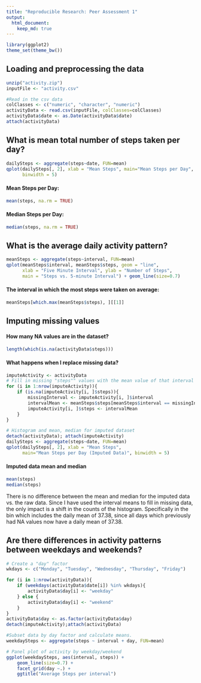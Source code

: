 ```yaml
---
title: "Reproducible Research: Peer Assessment 1"
output: 
  html_document:
    keep_md: true
---
```

```r
library(ggplot2)
theme_set(theme_bw())
```
## Loading and preprocessing the data
```r
unzip("activity.zip")
inputFile <- "activity.csv"

#Read in the csv data
colClasses <- c("numeric", "character", "numeric")
activityData <- read.csv(inputFile, colClasses=colClasses)
activityData$date <- as.Date(activityData$date)
attach(activityData)
```

## What is mean total number of steps taken per day?
```r
dailySteps <- aggregate(steps~date, FUN=mean)
qplot(dailySteps[, 2], xlab = "Mean Steps", main="Mean Steps per Day", 
      binwidth = 5)
```

#### Mean Steps per Day:
```r
mean(steps, na.rm = TRUE)
```
#### Median Steps per Day:
```r
median(steps, na.rm = TRUE)
```

## What is the average daily activity pattern?
```r
meanSteps <- aggregate(steps~interval, FUN=mean)
qplot(meanSteps$interval, meanSteps$steps, geom = "line", 
      xlab = "Five Minute Interval", ylab = "Number of Steps", 
      main = "Steps vs. 5-minute Interval") + geom_line(size=0.7)
```

#### The interval in which the most steps were taken on average:
```r
meanSteps[which.max(meanSteps$steps), ][[1]]
```


## Imputing missing values
#### How many NA values are in the dataset?

```r
length(which(is.na(activityData$steps)))
```

#### What happens when I replace missing data?
```r
imputeActivity <- activityData
# Fill in missing "steps"" values with the mean value of that interval
for (i in 1:nrow(imputeActivity)){
    if (is.na(imputeActivity[i, ]$steps)){
        missingInterval <- imputeActivity[i, ]$interval
        intervalMean <- meanSteps$steps[meanSteps$interval == missingInterval]
        imputeActivity[i, ]$steps <- intervalMean
    }
}

# Histogram and mean, median for imputed dataset
detach(activityData); attach(imputeActivity)
dailySteps <- aggregate(steps~date, FUN=mean)
qplot(dailySteps[, 2], xlab = "Mean Steps", 
      main="Mean Steps per Day (Imputed Data)", binwidth = 5)
```

#### Imputed data mean and median
```r
mean(steps)
median(steps)
```
There is no difference between the mean and median for the imputed data vs. the raw data. Since I have used the interval means to fill in missing data, the only impact is a shift in the counts of the histogram. Specifically in the bin which includes the daily mean of 37.38, since all days which previously had NA values now have a daily mean of 37.38.


## Are there differences in activity patterns between weekdays and weekends?

```r
# Create a "day" factor
wkdays <- c("Monday", "Tuesday", "Wednesday", "Thursday", "Friday")

for (i in 1:nrow(activityData)){
    if (weekdays(activityData$date[i]) %in% wkdays){
        activityData$day[i] <- "weekday"
    } else {
        activityData$day[i] <- "weekend"
    }
}
activityData$day <- as.factor(activityData$day)
detach(imputeActivity);attach(activityData)

#Subset data by day factor and calculate means.
weekdaySteps <- aggregate(steps ~ interval + day, FUN=mean)

# Panel plot of activity by weekday/weekend
ggplot(weekdaySteps, aes(interval, steps)) + 
    geom_line(size=0.7) + 
    facet_grid(day ~.) +
    ggtitle("Average Steps per interval")
```

